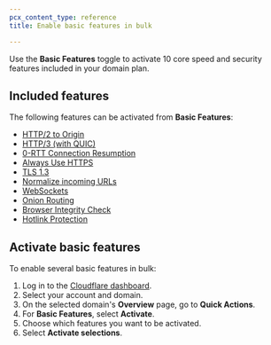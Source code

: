 ```yaml
---
pcx_content_type: reference
title: Enable basic features in bulk

---
```


Use the **Basic Features** toggle to activate 10 core speed and security features included in your domain plan.

## Included features

The following features can be activated from **Basic Features**:

* [HTTP/2 to Origin](/speed/optimization/protocol/http2-to-origin/)
* [HTTP/3 (with QUIC)](/speed/optimization/protocol/http3/)
* [0-RTT Connection Resumption](/speed/optimization/protocol/0-rtt-connection-resumption/)
* [Always Use HTTPS](/ssl/edge-certificates/additional-options/always-use-https/)
* [TLS 1.3](/ssl/edge-certificates/additional-options/tls-13/)
* [Normalize incoming URLs](/rules/normalization/)
* [WebSockets](/network/websockets/)
* [Onion Routing](/network/onion-routing/)
* [Browser Integrity Check](/waf/tools/browser-integrity-check/)
* [Hotlink Protection](/waf/tools/scrape-shield/hotlink-protection/)

## Activate basic features

To enable several basic features in bulk:

1. Log in to the [Cloudflare dashboard](https://dash.cloudflare.com).
2. Select your account and domain.
3. On the selected domain's **Overview** page, go to **Quick Actions**.
4. For **Basic Features**, select **Activate**.
5. Choose which features you want to be activated.
6. Select **Activate selections**.
